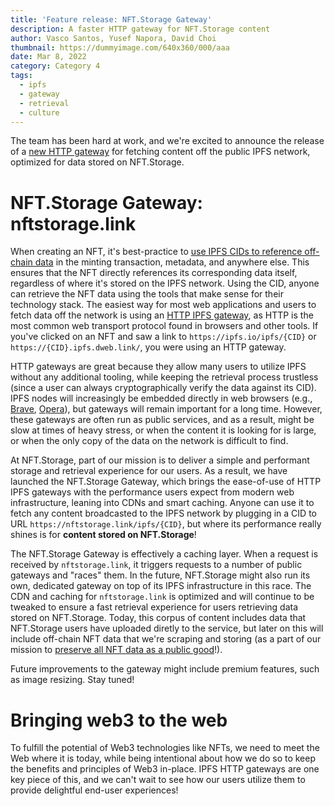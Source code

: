 ```yaml
---
title: 'Feature release: NFT.Storage Gateway'
description: A faster HTTP gateway for NFT.Storage content
author: Vasco Santos, Yusef Napora, David Choi
thumbnail: https://dummyimage.com/640x360/000/aaa
date: Mar 8, 2022
category: Category 4
tags:
  - ipfs
  - gateway
  - retrieval
  - culture
---
```


The team has been hard at work, and we're excited to announce the release of a [new HTTP gateway](https://nft.storage/docs/concepts/gateways/) for fetching content off the public IPFS network, optimized for data stored on NFT.Storage.

# NFT.Storage Gateway: nftstorage.link

When creating an NFT, it's best-practice to [use IPFS CIDs to reference off-chain data](https://nft.storage/blog/post/2021-12-14-storage-layer-maximalism/) in the minting transaction, metadata, and anywhere else. This ensures that the NFT directly references its corresponding data itself, regardless of where it's stored on the IPFS network. Using the CID, anyone can retrieve the NFT data using the tools that make sense for their technology stack. The easiest way for most web applications and users to fetch data off the network is using an [HTTP IPFS gateway](https://docs.ipfs.io/concepts/ipfs-gateway/), as HTTP is the most common web transport protocol found in browsers and other tools. If you've clicked on an NFT and saw a link to `https://ipfs.io/ipfs/{CID}` or `https://{CID}.ipfs.dweb.link/`, you were using an HTTP gateway.

HTTP gateways are great because they allow many users to utilize IPFS without any additional tooling, while keeping the retrieval process trustless (since a user can always cryptographically verify the data against its CID). IPFS nodes will increasingly be embedded directly in web browsers (e.g., [Brave](https://brave.com/ipfs-support/), [Opera](https://blog.ipfs.io/2021-02-08-opera-ios-and-ipfs/)), but gateways will remain important for a long time. However, these gateways are often run as public services, and as a result, might be slow at times of heavy stress, or when the content it is looking for is large, or when the only copy of the data on the network is difficult to find.

At NFT.Storage, part of our mission is to deliver a simple and performant storage and retrieval experience for our users. As a result, we have launched the NFT.Storage Gateway, which brings the ease-of-use of HTTP IPFS gateways with the performance users expect from modern web infrastructure, leaning into CDNs and smart caching. Anyone can use it to fetch any content broadcasted to the IPFS network by plugging in a CID to URL `https://nftstorage.link/ipfs/{CID}`, but where its performance really shines is for __content stored on NFT.Storage__!

The NFT.Storage Gateway is effectively a caching layer. When a request is received by `nftstorage.link`, it triggers requests to a number of public gateways and "races" them. In the future, NFT.Storage might also run its own, dedicated gateway on top of its IPFS infrastructure in this race. The CDN and caching for `nftstorage.link` is optimized and will continue to be tweaked to ensure a fast retrieval experience for users retrieving data stored on NFT.Storage. Today, this corpus of content includes data that NFT.Storage users have uploaded diretly to the service, but later on this will include off-chain NFT data that we're scraping and storing (as a part of our mission to [preserve all NFT data as a public good](https://nft.storage/blog/post/2022-01-20-decentralizing-nft-storage/)!).

Future improvements to the gateway might include premium features, such as image resizing. Stay tuned!

# Bringing web3 to the web

To fulfill the potential of Web3 technologies like NFTs, we need to meet the Web where it is today, while being intentional about how we do so to keep the benefits and principles of Web3 in-place. IPFS HTTP gateways are one key piece of this, and we can't wait to see how our users utilize them to provide delightful end-user experiences!
